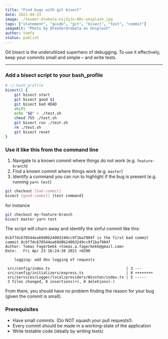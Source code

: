 ```yaml
---
title: "Find bugs with git bisect"
date: 2021-04-23
image: ./teodor-drobota-nsjZyJn-KRc-unsplash.jpg
tags: ["statement", "guide", "git", "bisect", "test", "commit"]
imageAlt: "Photo by @teodordrobota on Unsplash"
author: tomfa
status: publish
---
```


Git bisect is the underutilized superhero of debugging. To use it effectively, keep your commits small and simple – and write tests.

----

### Add a bisect script to your bash_profile

```bash
# ~/.bash_profile
bisect() {
    git bisect start
    git bisect good $1
    git bisect bad HEAD
    shift
    echo "$@" > ./test.sh
    chmod 755 ./test.sh
    git bisect run ./test.sh
    rm ./test.sh
    git bisect reset
}
```

### Use it like this from the command line

1. Navigate to a known commit where things do not work (e.g. `feature-branch`)
2. Find a known commit where things work (e.g. `master`)
3. Identify a command you can run to highlight if the bug is present (e.g. running `yarn test`)

```bash
git checkout [bad-commit]
bisect [good-commit] [test command]
```

for instance

```bash
git checkout my-feature-branch
bisect master yarn test
```

The script will churn away and identify the sinful commit like this:

```
8cbf7dc670544ea69d0b24003249cc9f1ba7904f is the first bad commit
commit 8cbf7dc670544ea69d0b24003249cc9f1ba7904f
Author: Tomas Fagerbekk <tomas.a.fagerbekk@gmail.com>
Date:   Fri Apr 23 16:24:38 2021 +0200

    logging: add dev logging of requests

 src/config/index.ts                                  | 3 ---
 src/config/initializers/express.ts                   | 8 ++++++++
 src/services/Logger/local/providers/Winston/index.ts | 5 -----
 3 files changed, 8 insertions(+), 8 deletions(-)
```

From there, you should have no problem finding the reason for your bug (given the commit is small).

### Prerequisites

- Have small commits. (Do NOT squash your pull requests!).
- Every commit should be made in a working-state of the application
- Write testable code (ideally by writing tests)
